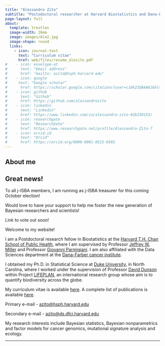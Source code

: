 ```yaml
---
title: "Alessandro Zito"
subtitle: "Postodoctoral researcher at Harvard Biostatistics and Dana-Farber cancer institute"
page-layout: full
about:
  template: trestles
  image-width: 20em
  image: images/Ale2.jpg
  image-shape: round
  links:
    - icon: journal-text
      text: "Curriculum vitae"
      href: web/files/resume_alezito.pdf 
#    - icon: envelope-at
#      text: "Email address"
#      href: "mailto: azito@hsph.harvard.edu"
#    - icon: google
#     text: "Google scholar"
#      href: https://scholar.google.com/citations?user=ciOk2IQAAAAJ&hl=en
#    - icon: github
#      text: "Github"
#      href: https://github.com/alessandrozito
#    - icon: linkedin
#      text: "Linkedin"
#      href: https://www.linkedin.com/in/alessandro-zito-92b250153/
#    - icon: researchgate
#      text: "ResearchGate"
#      href: https://www.researchgate.net/profile/Alessandro-Zito-7
#    - icon: orcid-id
#      text: "Orcid"
#      href: https://orcid.org/0000-0001-8515-6503
---
```

## About me


::: {.callout-important  icon=false}

## [Great news!]{.gred}

[To all j-ISBA members, I am running as [j-ISBA treasurer]{.gblue} for this coming October election! ]{.gred}

[Would love to have your support to help me foster the new generation of Bayesian researchers and scientists!]{.gred}

[Link to vote out soon!]{.gred}

:::


Welcome to my website!

I am a Postdoctoral research fellow in Biostatistics at the [Harvard T.H. Chan School of Public Health](https://www.hsph.harvard.edu/biostatistics/), where I am supervised by Professor [Jeffrey W. Miller](https://jwmi.github.io/) and Professor [Giovanni Parmigiani](https://scholar.harvard.edu/parmigiani/). I am also affiliated with the Data Sciences department at the [Dana-Farber cancer institute](https://www.dana-farber.org/research/departments-centers/data-science).

I obtained my Ph.D. in Statistical Science at [Duke University](https://stat.duke.edu/), in North Carolina, where I worked under the supervision of Professor [David Dunson](https://scholar.google.co.uk/citations?user=KwEOawwAAAAJ&hl=en) within Project [LIFEPLAN](https://www.helsinki.fi/en/projects/lifeplan), an international research group whose aim is to quantify biodiversity across the globe.

My curriculum vitae is available [here](files/resume_alezito.pdf). A complete list of publications is available [here](research.qmd).

[Primary e-mail]{.harvardred} - [azito\@hsph.harvard.edu](azito@hsph.harvard.edu)

[Secondary e-mail]{.blue} - [azito\@ds.dfci.harvard.edu](azito@ds.dfci.harvard.edu)

My research interests include Bayesian statistics, Bayesian nonparametrics and factor models for cancer genomics, mutational signature analysis and ecology.

------------------------------------------------------------------------
<!--
### News

//\[[August 2024]{.blue}\] My postdoc advisor Jeff Miller will be presenting *Compressive Bayesian non-negative matrix factorization for mutational signature analysis* at the IMS conference in Berlin.

\[[July 2024]{.blue}\] I presented my work *Bayesian nonparametric modeling of latent partitions via Stirling-gamma priors* (poster) and *Compressive Bayesian non-negative matrix factorization for mutational signature analysis* (talk) at the ISBA world meeting 2024. ISBA is the main international conference fro Bayesian statistics.
-->

